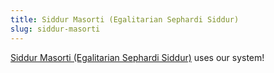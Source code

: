 ```yaml
---
title: Siddur Masorti (Egalitarian Sephardi Siddur)
slug: siddur-masorti
---
```

[Siddur Masorti (Egalitarian Sephardi Siddur)](https://siddurmasorti.com/products/sm1?variant=29914729939026) uses our system!
